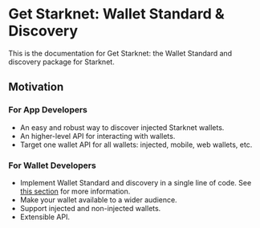 # Get Starknet: Wallet Standard & Discovery

This is the documentation for Get Starknet: the Wallet Standard and discovery package for Starknet.

## Motivation

### For App Developers

 - An easy and robust way to discover injected Starknet wallets.
 - An higher-level API for interacting with wallets.
 - Target one wallet API for all wallets: injected, mobile, web wallets, etc.

### For Wallet Developers

 - Implement Wallet Standard and discovery in a single line of code. See [this section](/discovery#for-wallet-developers) for more information.
 - Make your wallet available to a wider audience.
 - Support injected and non-injected wallets.
 - Extensible API.
